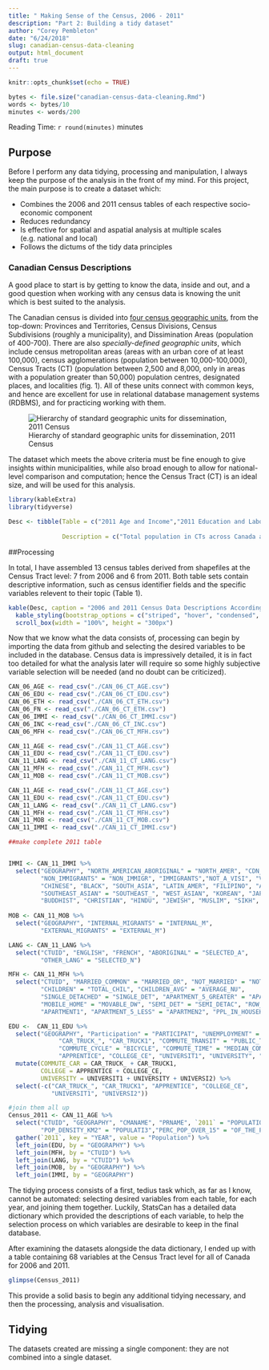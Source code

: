 ```yaml
---
title: " Making Sense of the Census, 2006 - 2011"
description: "Part 2: Building a tidy dataset"
author: "Corey Pembleton"
date: "6/24/2018"
slug: canadian-census-data-cleaning
output: html_document
draft: true
---
```


```r
knitr::opts_chunk$set(echo = TRUE)

bytes <- file.size("canadian-census-data-cleaning.Rmd")
words <- bytes/10
minutes <- words/200

```
Reading Time: `r round(minutes)` minutes  


## Purpose

Before I perform any data tidying, processing and manipulation, I always keep the purpose of the analysis in the front of my mind. For this project, the main purpose is to create a dataset which:  

* Combines the 2006 and 2011 census tables of each respective socio-economic component
* Reduces redundancy
* Is effective for spatial and aspatial analysis at multiple scales (e.g. national and local)
* Follows the dictums of the tidy data principles

### Canadian Census Descriptions
A good place to start is by getting to know the data, inside and out, and a good question when working with any census data is knowing the unit which is best suited to the analysis.  

The Canadian census is divided into [four census geographic units](https://www150.statcan.gc.ca/n1/pub/92-195-x/2011001/other-autre/hierarch/h-eng.htm), from the top-down: Provinces and Territories, Census Divisions, Census Subdivisions (roughly a municipality), and Dissimination Areas (population of 400-700). There are also *specially-defined geographic units*, which include census metropolitan areas (areas with an urban core of at least 100,000), census agglomerations (population between 10,000-100,000), Census Tracts (CT) (population between 2,500 and 8,000, only in areas with a population greater than 50,000) population centres, designated places, and localities (fig. 1). All of these units connect with common keys, and hence are excellent for use in relational database management systems (RDBMS), and for practicing working with them. 


![Hierarchy of standard geographic units for dissemination, 2011 Census](/img/census-profile1.jpg)

The dataset which meets the above criteria must be fine enough to give insights within municipalities, while also broad enough to allow for national-level comparison and computation; hence the Census Tract (CT) is an ideal size, and will be used for this analysis. 


```r
library(kableExtra)
library(tidyverse)

Desc <- tibble(Table = c("2011 Age and Income","2011 Education and Labour","2011 Immigration", "2011 Language", "2011 Marriage, Family, and Household", "2011 Mobility", "2006 Age", "2006 Education", "2006 Ethnicity", "2006 First Nations", "2006 Immigration", "2006 Income", "2006 Marriage, Family and Household"),
               
               Description = c("Total population in CTs across Canada and income levels","Level of education in CTs, disaggregated by education level, employment status and labour type","Immigration and Ethnic Diversity, including generational information", "All language spoken in households", "Marriage, dwelling, and housing type and status", "Mobility status disaggregated by migration and moving status", "Total population in CTs across Canada and income levels","Level of education in CTs, disaggregated by education level", "Disaggregated population statistics on level of education", "Immigration and Ethnic Diversity, including generational information", "Total population, disaggregated by Aboriginal Identity", "Income levels, by gender, median and mean calculations", "2006 Marriage, dwelling, and housing type and status"))

```

##Processing

In total, I have assembled 13 census tables derived from shapefiles at the Census Tract level: 7 from 2006 and 6 from 2011. Both table sets contain descriptive information, such as census identifier fields and the specific variables relevent to their topic (Table 1). 

```r
kable(Desc, caption = "2006 and 2011 Census Data Descriptions According to Data Dictionary") %>%
  kable_styling(bootstrap_options = c("striped", "hover", "condensed", "responsive")) %>%
  scroll_box(width = "100%", height = "300px")

```

  
Now that we know what the data consists of, processing can begin by importing the data from github and selecting the desired variables to be included in the database. Census data is impressively detailed, it is in fact too detailed for what the analysis later will require so some highly subjective variable selection will be needed (and no doubt can be criticized). 



```r
CAN_06_AGE <- read_csv("./CAN_06_CT_AGE.csv")
CAN_06_EDU <- read_csv("./CAN_06_CT_EDU.csv")
CAN_06_ETH <- read_csv("./CAN_06_CT_ETH.csv")
CAN_06_FN <- read_csv("./CAN_06_CT_ETH.csv")
CAN_06_IMMI <- read_csv("./CAN_06_CT_IMMI.csv")
CAN_06_INC <-read_csv("./CAN_06_CT_INC.csv") 
CAN_06_MFH <- read_csv("./CAN_06_CT_MFH.csv")

CAN_11_AGE <- read_csv("./CAN_11_CT_AGE.csv")
CAN_11_EDU <- read_csv("./CAN_11_CT_EDU.csv")
CAN_11_LANG <- read_csv("./CAN_11_CT_LANG.csv")
CAN_11_MFH <- read_csv("./CAN_11_CT_MFH.csv")
CAN_11_MOB <- read_csv("./CAN_11_CT_MOB.csv")
```

```r
CAN_11_AGE <- read_csv("./CAN_11_CT_AGE.csv")
CAN_11_EDU <- read_csv("./CAN_11_CT_EDU.csv")
CAN_11_LANG <- read_csv("./CAN_11_CT_LANG.csv")
CAN_11_MFH <- read_csv("./CAN_11_CT_MFH.csv")
CAN_11_MOB <- read_csv("./CAN_11_CT_MOB.csv")
CAN_11_IMMI <- read_csv("./CAN_11_CT_IMMI.csv")

##make complete 2011 table


IMMI <- CAN_11_IMMI %>%
  select("GEOGRAPHY", "NORTH_AMERICAN_ABORIGINAL" = "NORTH_AMER", "CDN_CITIZEN" = "CANADIAN_C", "NOT_CITIZEN" = "NOT_CANADI",
         "NON_IMMIGRANTS" = "NON_IMMIGR", "IMMIGRANTS","NOT_A_VISI", "VISIBLE_MINORITY" = "TOTAL_VISI",
         "CHINESE", "BLACK", "SOUTH_ASIA", "LATIN_AMER", "FILIPINO", "ARAB",
         "SOUTHEAST_ASIAN" = "SOUTHEAST_", "WEST_ASIAN", "KOREAN", "JAPANESE",
         "BUDDHIST", "CHRISTIAN", "HINDU", "JEWISH", "MUSLIM", "SIKH", "ABORIGINAL_REL" = "TRADITIONA", "NO_REL" = "NO_RELIGIO")
  
MOB <- CAN_11_MOB %>%
  select("GEOGRAPHY", "INTERNAL_MIGRANTS" = "INTERNAL_M",
         "EXTERNAL_MIGRANTS" = "EXTERNAL_M")

LANG <- CAN_11_LANG %>%
  select("CTUID", "ENGLISH", "FRENCH", "ABORIGINAL" = "SELECTED_A",
         "OTHER_LANG" = "SELECTED_N")

MFH <- CAN_11_MFH %>%
  select("CTUID", "MARRIED_COMMON" = "MARRIED_OR", "NOT_MARRIED" = "NOT_MARRIE",
         "CHILDREN" = "TOTAL_CHIL", "CHILDREN_AVG" = "AVERAGE_NU",
         "SINGLE_DETACHED" = "SINGLE_DET", "APARTMENT_5_GREATER" = "APARTMENT_",
         "MOBILE_HOME" = "MOVABLE_DW", "SEMI_DET" = "SEMI_DETAC", "ROW_HOUSE",
         "APARTMENT1", "APARTMENT_5_LESS" = "APARTMEN2", "PPL_IN_HOUSEHOLD" = "AVERAGE_2")

EDU <-  CAN_11_EDU %>%
  select("GEOGRAPHY", "Participation" = "PARTICIPAT", "UNEMPLOYMENT" = "UNEMPLOYME",
              "CAR_TRUCK_", "CAR_TRUCK1", "COMMUTE_TRANSIT" = "PUBLIC_TRA", "COMMUTE_WALK" = "WALKED",
              "COMMUTE_CYCLE" = "BICYCLE", "COMMUTE_TIME" = "MEDIAN_COM" ,"NO_EDU" = "NO_CERTIFI", "HIGHSCHOOL" = "HIGH_SCHOO", 
              "APPRENTICE", "COLLEGE_CE", "UNIVERSIT1", "UNIVERSITY", "UNIVERSI2" ) %>%
  mutate(COMMUTE_CAR = CAR_TRUCK_ + CAR_TRUCK1,
         COLLEGE = APPRENTICE + COLLEGE_CE,
         UNIVERSITY = UNIVERSIT1 + UNIVERSITY + UNIVERSI2) %>%
  select(-c("CAR_TRUCK_", "CAR_TRUCK1", "APPRENTICE", "COLLEGE_CE",
            "UNIVERSIT1", "UNIVERSI2"))

#join them all up
Census_2011 <- CAN_11_AGE %>%
  select("CTUID", "GEOGRAPHY", "CMANAME", "PRNAME", `2011` = "POPULATION","POP_PERC_CHANGE" = "POPULATI2",  
         "POP_DENSITY_KM2" = "POPULATI3","PERC_POP_OVER_15" = "OF_THE_POP" , "MEDIAN_AGE") %>%
  gather(`2011`, key = "YEAR", value = "Population") %>%
  left_join(EDU, by = "GEOGRAPHY") %>%
  left_join(MFH, by = "CTUID") %>%
  left_join(LANG, by = "CTUID") %>%
  left_join(MOB, by = "GEOGRAPHY") %>%
  left_join(IMMI, by = "GEOGRAPHY")
```

The tidying process consists of a first, tedius task which, as far as I know, cannot be automated: selecting desired variables from each table, for each year, and joining them together. Luckily, StatsCan has a detailed data dictionary which provided the descriptions of each variable, to help the selection process on which variables are desirable to keep in the final database. 

After examining the datasets alongside the data dictionary, I ended up with a table containing 68 variables at the Census Tract level for all of Canada for 2006 and 2011.

```r
glimpse(Census_2011)

```

This provide a solid basis to begin any additional tidying necessary, and then the processing, analysis and visualisation.

## Tidying

The datasets created are missing a single component: they are not combined into a single dataset. 










